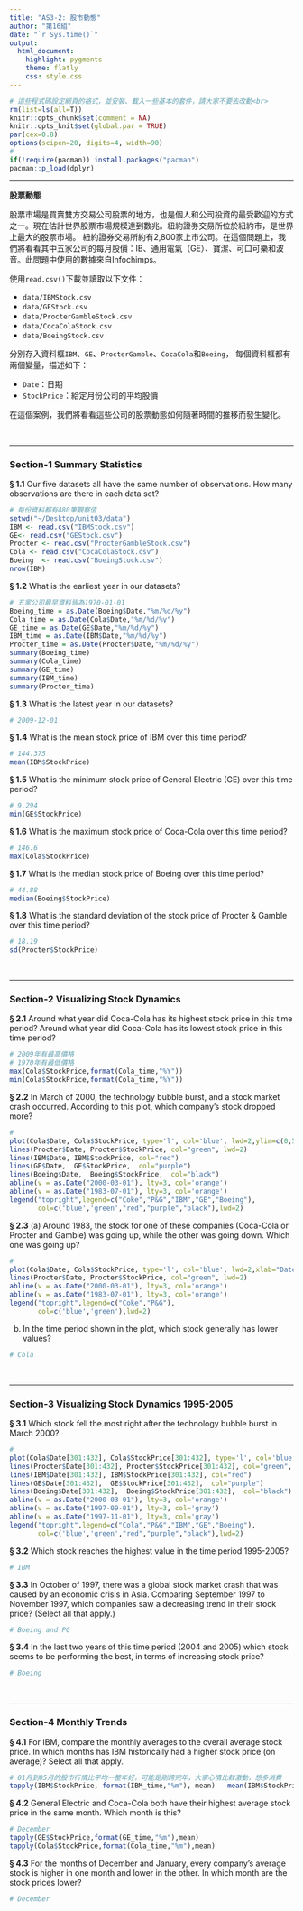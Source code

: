 ```yaml
---
title: "AS3-2: 股市動態"
author: "第16組"
date: "`r Sys.time()`"
output:
  html_document:
    highlight: pygments
    theme: flatly
    css: style.css
---
```


```r
# 這些程式碼設定網頁的格式，並安裝、載入一些基本的套件，請大家不要去改動<br>
rm(list=ls(all=T))
knitr::opts_chunk$set(comment = NA)
knitr::opts_knit$set(global.par = TRUE)
par(cex=0.8)
options(scipen=20, digits=4, width=90)
#
if(!require(pacman)) install.packages("pacman")
pacman::p_load(dplyr)
```
<hr>

**股票動態**

股票市場是買賣雙方交易公司股票的地方，也是個人和公司投資的最受歡迎的方式之一。現在估計世界股票市場規模達到數兆。紐約證券交易所位於紐約市，是世界上最大的股票市場。 紐約證券交易所約有2,800家上市公司。在這個問題上，我們將看看其中五家公司的每月股價：IB、通用電氣（GE）、寶潔、可口可樂和波音。此問題中使用的數據來自Infochimps。

使用`read.csv()`下載並讀取以下文件：

+ `data/IBMStock.csv`
+ `data/GEStock.csv`
+ `data/ProcterGambleStock.csv`
+ `data/CocaColaStock.csv`
+ `data/BoeingStock.csv` 

分別存入資料框`IBM`、`GE`、`ProcterGamble`、`CocaCola`和`Boeing`，
每個資料框都有兩個變量，描述如下：

+ `Date`：日期
+ `StockPrice`：給定月份公司的平均股價

在這個案例，我們將看看這些公司的股票動態如何隨著時間的推移而發生變化。

<br><hr>

###  Section-1 Summary Statistics

__§ 1.1__ Our five datasets all have the same number of observations. How many observations are there in each data set?
```r
# 每份資料都有480筆觀察值
setwd("~/Desktop/unit03/data")
IBM <- read.csv("IBMStock.csv")
GE<- read.csv("GEStock.csv")
Procter <- read.csv("ProcterGambleStock.csv")
Cola <- read.csv("CocaColaStock.csv")
Boeing  <- read.csv("BoeingStock.csv")
nrow(IBM)
```


__§ 1.2__ What is the earliest year in our datasets?
```r
# 五家公司最早資料皆為1970-01-01
Boeing_time = as.Date(Boeing$Date,"%m/%d/%y")
Cola_time = as.Date(Cola$Date,"%m/%d/%y")
GE_time = as.Date(GE$Date,"%m/%d/%y")
IBM_time = as.Date(IBM$Date,"%m/%d/%y")
Procter_time = as.Date(Procter$Date,"%m/%d/%y")
summary(Boeing_time)
summary(Cola_time)
summary(GE_time)
summary(IBM_time)
summary(Procter_time)
```

__§ 1.3__ What is the latest year in our datasets?
```r
# 2009-12-01
```

__§ 1.4__ What is the mean stock price of IBM over this time period?
```r
# 144.375
mean(IBM$StockPrice)
```

__§ 1.5__ What is the minimum stock price of General Electric (GE) over this time period?
```r
# 9.294
min(GE$StockPrice)
```

__§ 1.6__ What is the maximum stock price of Coca-Cola over this time period?
```r
# 146.6
max(Cola$StockPrice)
```

__§ 1.7__ What is the median stock price of Boeing over this time period?
```r
# 44.88
median(Boeing$StockPrice)
```

__§ 1.8__ What is the standard deviation of the stock price of Procter & Gamble over this time period?
```r
# 18.19
sd(Procter$StockPrice)
```

<br><hr>

###  Section-2 Visualizing Stock Dynamics

__§ 2.1__ Around what year did Coca-Cola has its highest stock price in this time period? Around what year did Coca-Cola has its lowest stock price in this time period?
```r
# 2009年有最高價格
# 1970年有最低價格
max(Cola$StockPrice,format(Cola_time,"%Y"))
min(Cola$StockPrice,format(Cola_time,"%Y"))

```


__§ 2.2__ In March of 2000, the technology bubble burst, and a stock market crash occurred. According to this plot, which company's stock dropped more?
```r
#
plot(Cola$Date, Cola$StockPrice, type='l', col='blue', lwd=2,ylim=c(0,500),xlab="Date",ylab="stockprice")
lines(Procter$Date, Procter$StockPrice, col="green", lwd=2)
lines(IBM$Date, IBM$StockPrice, col="red")
lines(GE$Date,  GE$StockPrice,  col="purple")
lines(Boeing$Date,  Boeing$StockPrice,  col="black")
abline(v = as.Date("2000-03-01"), lty=3, col='orange')
abline(v = as.Date("1983-07-01"), lty=3, col='orange')
legend("topright",legend=c("Coke","P&G","IBM","GE","Boeing"),
       col=c('blue','green',"red","purple","black"),lwd=2)

```

__§ 2.3__ (a) Around 1983, the stock for one of these companies (Coca-Cola or Procter and Gamble) was going up, while the other was going down. Which one was going up? 
```r
# 
plot(Cola$Date, Cola$StockPrice, type='l', col='blue', lwd=2,xlab="Date",ylab="stockprice")
lines(Procter$Date, Procter$StockPrice, col="green", lwd=2)
abline(v = as.Date("2000-03-01"), lty=3, col='orange')
abline(v = as.Date("1983-07-01"), lty=3, col='orange')
legend("topright",legend=c("Coke","P&G"),
       col=c('blue','green'),lwd=2)
```

(b) In the time period shown in the plot, which stock generally has lower values?
```r
# Cola
```


<br><hr>

###  Section-3 Visualizing Stock Dynamics 1995-2005

__§ 3.1__ Which stock fell the most right after the technology bubble burst in March 2000?
```r
# 
plot(Cola$Date[301:432], Cola$StockPrice[301:432], type='l', col='blue', lwd=2, ylim=c(0,210),xlab="Date",ylab="stockprice")
lines(Procter$Date[301:432], Procter$StockPrice[301:432], col="green", lwd=2)
lines(IBM$Date[301:432], IBM$StockPrice[301:432], col="red")
lines(GE$Date[301:432],  GE$StockPrice[301:432],  col="purple")
lines(Boeing$Date[301:432],  Boeing$StockPrice[301:432],  col="black")
abline(v = as.Date("2000-03-01"), lty=3, col='orange')
abline(v = as.Date("1997-09-01"), lty=3, col='gray')
abline(v = as.Date("1997-11-01"), lty=3, col='gray')
legend("topright",legend=c("Cola","P&G","IBM","GE","Boeing"),
       col=c('blue','green',"red","purple","black"),lwd=2)
```

__§ 3.2__ Which stock reaches the highest value in the time period 1995-2005?
```r
# IBM

```

__§ 3.3__ In October of 1997, there was a global stock market crash that was caused by an economic crisis in Asia. Comparing September 1997 to November 1997, which companies saw a decreasing trend in their stock price? (Select all that apply.)
```r
# Boeing and PG
```

__§ 3.4__ In the last two years of this time period (2004 and 2005) which stock seems to be performing the best, in terms of increasing stock price?
```r
# Boeing
```


<br><hr>


###  Section-4 Monthly Trends

__§ 4.1__ For IBM, compare the monthly averages to the overall average stock price. In which months has IBM historically had a higher stock price (on average)? Select all that apply.
```r
# 01月到05月的股市行情比平均一整年好，可能是剛跨完年，大家心情比較激動，想多消費
tapply(IBM$StockPrice, format(IBM_time,"%m"), mean) - mean(IBM$StockPrice)
```

__§ 4.2__ General Electric and Coca-Cola both have their highest average stock price in the same month. Which month is this?
```r
# December
tapply(GE$StockPrice,format(GE_time,"%m"),mean)
tapply(Cola$StockPrice,format(Cola_time,"%m"),mean)
```

__§ 4.3__ For the months of December and January, every company's average stock is higher in one month and lower in the other. In which month are the stock prices lower?
```r
# December
```

<br><br><br>

